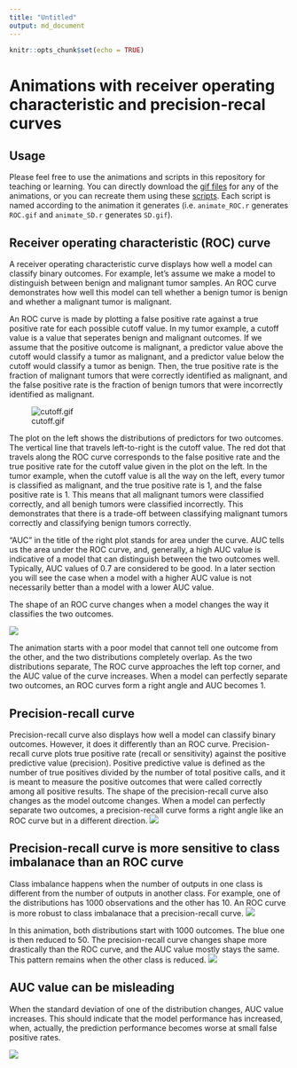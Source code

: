 ```yaml
---
title: "Untitled"
output: md_document
---
```


```r
knitr::opts_chunk$set(echo = TRUE)
```

# Animations with receiver operating characteristic and precision-recal curves 

## Usage
Please feel free to use the animations and scripts in this repository for teaching or learning. You can directly download the [gif files](animations) for any of the animations, or you can recreate them using these [scripts](R). Each script is named according to the animation it generates (i.e. `animate_ROC.r` generates `ROC.gif` and `animate_SD.r` generates `SD.gif`).

## Receiver operating characteristic (ROC) curve

A receiver operating characteristic curve displays how well a model can classify binary outcomes. For example, let's assume we make a model to distinguish between benign and malignant tumor samples. An ROC curve demonstrates how well this model can tell whether a benign tumor is benign and whether a malignant tumor is malignant. 

An ROC curve is made by plotting a false positive rate against a true positive rate for each possible cutoff value. In my tumor example, a cutoff value is a value that seperates benign and malignant outcomes. If we assume that the positive outcome is malignant, a predictor value above the cutoff would classify a tumor as malignant, and a predictor value below the cutoff would classify a tumor as benign. Then, the true positive rate is the fraction of malignant tumors that were correctly identified as malignant, and the false positive rate is the fraction of benign tumors that were incorrectly identified as malignant.

![cutoff.gif](animations/cutoff.gif)

The plot on the left shows the distributions of predictors for two outcomes. The vertical line that travels left-to-right is the cutoff value. The red dot that travels along the ROC curve corresponds to the false positive rate and the true positive rate for the cutoff value given in the plot on the left. In the tumor example, when the cutoff value is all the way on the left, every tumor is classified as malignant, and the true positive rate is 1, and the false positive rate is 1. This means that all malignant tumors were classified correctly, and all benigh tumors were classified incorrectly. This demonstrates that there is a trade-off between classifying malignant tumors correctly and classifying benign tumors correctly.

"AUC" in the title of the right plot stands for area under the curve. AUC tells us the area under the ROC curve, and, generally, a high AUC value is indicative of a model that can distinguish between the two outcomes well. Typically, AUC values of 0.7 are considered to be good. In a later section you will see the case when a model with a higher AUC value is not necessarily better than a model with a lower AUC value.

The shape of an ROC curve changes when a model changes the way it classifies the two outcomes.

![](animations/ROC.gif)

The animation starts with a poor model that cannot tell one outcome from the other, and the two distributions completely overlap. As the two distributions separate, The ROC curve approaches the left top corner, and the AUC value of the curve increases. When a model can perfectly separate two outcomes, an ROC curves form a right angle and AUC becomes 1. 

## Precision-recall curve

Precision-recall curve also displays how well a model can classify binary outcomes. However, it does it differently than an ROC curve. Precision-recall curve plots true positive rate (recall or sensitivity) against the positive predictive value (precision). Positive predictive value is defined as the number of true positives divided by the number of total positive calls, and it is meant to measure the positive outcomes that were called correctly among all positive results. The shape of the precision-recall curve also changes as the model outcome changes. When a model can perfectly separate two outcomes, a precision-recall curve forms a right angle like an ROC curve but in a different direction. 
![](animations/PR.gif)

## Precision-recall curve is more sensitive to class imbalanace than an ROC curve

Class imbalance happens when the number of outputs in one class is different from the number of outputs in another class. For example, one of the distributions has 1000 observations and the other has 10. An ROC curve is more robust to class imbalanace that a precision-recall curve. 
![](animations/imbalance.gif)

In this animation, both distributions start with 1000 outcomes. The blue one is then reduced to 50. The precision-recall curve changes shape more drastically than the ROC curve, and the AUC value mostly stays the same. This pattern remains when the other class is reduced.
![](animations/imbalance2.gif)

## AUC value can be misleading 

When the standard deviation of one of the distribution changes, AUC value increases. This should indicate that the model performance has increased, when, actually, the prediction performance becomes worse at small false positive rates. 

![](animations/SD.gif)